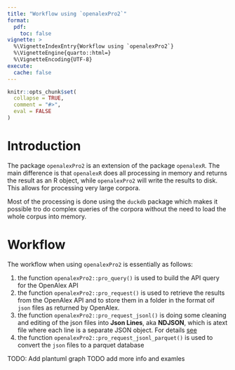 ```yaml
---
title: "Workflow using `openalexPro2`"
format:
  pdf:
    toc: false
vignette: >
  %\VignetteIndexEntry{Workflow using `openalexPro2`}
  %\VignetteEngine{quarto::html=}
  %\VignetteEncoding{UTF-8}
execute: 
  cache: false
---
```


```r
knitr::opts_chunk$set(
  collapse = TRUE,
  comment = "#>",
  eval = FALSE
)
```

# Introduction

The package `openalexPro2` is an extension of the package `openalexR`. The main difference is that `openalexR` does all processing in memory and returns the result as an R object, while `openalexPro2` will write the results to disk. This allows for processing very large corpora.

Most of the processing is done using the `duckdb` package which makes it possible tro do complex queries of the corpora without the need to load the whole corpus into memory.

# Workflow

The workflow when using `openalexPro2` is essentially as follows:

1. the function `openalexPro2::pro_query()` is used to build the API query for the OpenAlex API
2. the function `openalexPro2::pro_request()` is used to retrieve the results from the OpenAlex API and to store them in a folder in the format oif `json` files as returned by OpenAlex.
3. the function `openalexPro2::pro_request_jsonl()` is doing some cleaning and editing of the json files into **Json Lines**, aka **NDJSON**, which is atext file where each line is a separate JSON object. For details [see](jq.qmd)
4. the function `openalexPro2::pro_request_jsonl_parquet()` is used to convert the `json` files to a parquet database


TODO: Add plantuml graph
TODO add more info and examles

